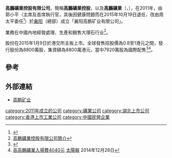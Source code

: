 '''高鵬礦業控股有限公司'''，簡稱'''高鵬礦業控股'''，以及'''高鵬礦業'''（'''{{lang-en|Future Bright Mining Holdings Limited}}'''，{{hkex|2212}}），在2011年，由郭小平（主席及首席執行官，其後因健康問題而在2015年10月19日退任，改由周太平委任<ref>{{Cite web |url=http://www.hkexnews.hk/listedco/listconews/sehk/2015/1019/LTN20151019728_C.pdf |title=主席、執行董事兼行政總裁之變動通告 |accessdate=2015-10-19 |archive-date=2016-03-05 |archive-url=https://web.archive.org/web/20160305013349/http://www.hkexnews.hk/listedco/listconews/sehk/2015/1019/LTN20151019728_C.pdf |dead-url=no }}</ref>）於[[襄阳|襄阳]]（總部）成立「襄阳高鹏矿业有限公司」。

業務在中國內地經營處理、生產和銷售大理石行业<ref>[http://www.futurebrightltd.com/about/?114.html 高鵬礦業控股有限公司簡介]{{dead link|date=2018年5月 |bot=InternetArchiveBot |fix-attempted=yes }}</ref>。

股份在2015年1月9日於港交所主板上市。全球發售招股價為0.8至1港元之間，發行股份為8800萬股，集資額為8800萬港元，當中7920萬股為國際配售<ref>{{Cite web |url=http://www.hkexnews.hk/listedco/listconews/sehk/2014/1229/LTN20141229024_C.pdf |title=高鵬礦業控股有限公司招股資料 |accessdate=2014-12-29 |archive-date=2014-12-29 |archive-url=https://web.archive.org/web/20141229023906/http://www.hkexnews.hk/listedco/listconews/sehk/2014/1229/LTN20141229024_C.pdf |dead-url=no }}</ref><ref>[http://the-sun.on.cc/cnt/finance/20141229/00434_030.html?pubdate=20141229 高高鵬礦業入場費4040元] {{Wayback|url=http://the-sun.on.cc/cnt/finance/20141229/00434_030.html?pubdate=20141229 |date=20141229033112 }}[[太陽報|太陽報]] 2014年12月28日</ref>。

==參考==
{{reflist}}

==外部連結==
*[http://www.futurebrightltd.com 高鹏矿业] {{Wayback|url=http://www.futurebrightltd.com/ |date=20150630060317 }}

[[category:2011年成立的公司|category:2011年成立的公司]]
[[category:礦業公司|category:礦業公司]]
[[category:湖北上市公司|category:湖北上市公司]]
[[category:香港上市工業公司|category:香港上市工業公司]]
[[category:中國民營企業|category:中國民營企業]]